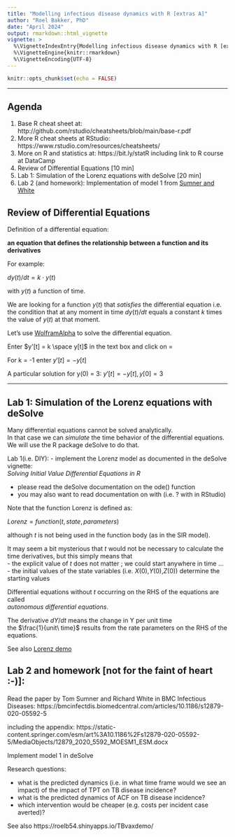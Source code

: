 ```yaml
---
title: "Modelling infectious disease dynamics with R [extras A]"
author: "Roel Bakker, PhD"
date: "April 2024"
output: rmarkdown::html_vignette
vignette: >
  %\VignetteIndexEntry{Modelling infectious disease dynamics with R [extras A]}
  %\VignetteEngine{knitr::rmarkdown}
  %\VignetteEncoding{UTF-8}
---
```


```r
knitr::opts_chunk$set(echo = FALSE)
```

*****
## Agenda 

1. Base R cheat sheet at: http://github.com/rstudio/cheatsheets/blob/main/base-r.pdf
2. More R cheat sheets at RStudio: https://www.rstudio.com/resources/cheatsheets/
3. More on R and statistics at: https://bit.ly/statR including link to R course at DataCamp
4. Review of Differential Equations [10 min]
5. Lab 1: Simulation of the Lorenz equations with deSolve [20 min]
6. Lab 2 (and homework): Implementation of model 1 from [Sumner and White](https://bmcinfectdis.biomedcentral.com/articles/10.1186/s12879-020-05592-5)

## Review of Differential Equations

Definition of a differential equation:

**an equation that defines the relationship between a function and its derivatives**

For example:

$dy(t)/dt = k \cdot y(t)$

with $y(t)$ a function of time. 

We are looking for a function $y(t)$ that _satisfies_ the differential equation i.e.  
the condition that at any moment in time $dy(t)/dt$ equals a constant $k$ times   
the value of $y(t)$ at that moment.  

Let's use [WolframAlpha](https://www.wolframalpha.com/) to solve the differential equation.  

Enter $y'[t] = k \space y[t]$ in the text box and click on $=$   

For k = -1 enter $y'[t] = -y[t]$  

A particular solution for y(0) = 3: $y'[t] = -y[t], y[0]=3$  


*****

## Lab 1: Simulation of the Lorenz equations with deSolve

Many differential equations cannot be solved analytically.  
In that case we can _simulate_ the time behavior of the differential equations.  
We will use the R package deSolve to do that.  

Lab 1(i.e. DIY):
- implement the Lorenz model as documented in the deSolve vignette:  
  _Solving Initial Value Differential Equations in R_

- please read the deSolve documentation on the ode() function   
- you may also want to read documentation on with (i.e. ? with in RStudio)

Note that the function Lorenz is defined as:  

$Lorenz = function(t, state, parameters)$

although $t$ is not being used in the function body (as in the SIR model).  

It may seem a bit mysterious that $t$ would not be necessary to calculate the    
time derivatives, but this simply means that   
- the explicit value of $t$ does not matter ; we could start anywhere in time ...  
- the initial values of the state variables (i.e. $X(0)$,$Y(0)$,$Z(0)$) determine the starting values  

Differential equations without $t$ occurring on the RHS of the equations are called  
_autonomous differential equations_.  

The derivative $dY/dt$ means the change in Y per unit time   
the $\frac{1}{unit\ time}$ results from the rate parameters on the RHS of the equations.

See also [Lorenz demo](https://roelb54.shinyapps.io/devdataproduct)

## Lab 2 and homework [not for the faint of heart :-)]: 

Read the paper by Tom Sumner and Richard White in BMC Infectious Diseases:
https://bmcinfectdis.biomedcentral.com/articles/10.1186/s12879-020-05592-5

including the appendix:
https://static-content.springer.com/esm/art%3A10.1186%2Fs12879-020-05592-5/MediaObjects/12879_2020_5592_MOESM1_ESM.docx

Implement model 1 in deSolve

Research questions:  

- what is the predicted dynamics (i.e. in what time frame would we see an impact) of the impact of TPT on TB disease incidence?  
- what is the predicted dynamics of ACF on TB disease incidence?  
- which intervention would be cheaper (e.g. costs per incident case averted)?  

See also https://roelb54.shinyapps.io/TBvaxdemo/




